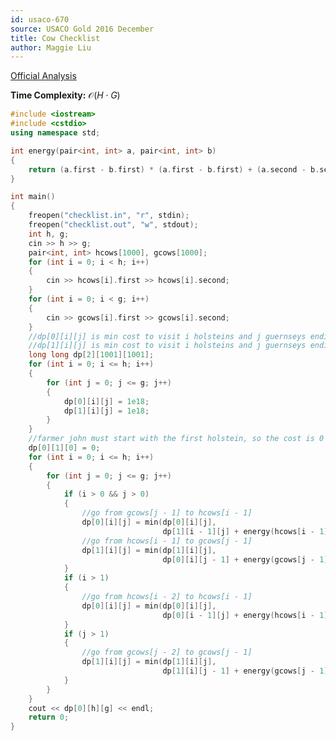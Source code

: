 ```yaml
---
id: usaco-670
source: USACO Gold 2016 December
title: Cow Checklist
author: Maggie Liu
---
```


[Official Analysis](http://www.usaco.org/current/data/sol_checklist_gold_dec16.html)

**Time Complexity:** $\mathcal{O}(H \cdot G)$

<LanguageSection>

<CPPSection>

```cpp
#include <iostream>
#include <cstdio>
using namespace std;

int energy(pair<int, int> a, pair<int, int> b)
{
	return (a.first - b.first) * (a.first - b.first) + (a.second - b.second) * (a.second - b.second);
}

int main() 
{
	freopen("checklist.in", "r", stdin);
	freopen("checklist.out", "w", stdout);
	int h, g;
	cin >> h >> g;
	pair<int, int> hcows[1000], gcows[1000];
	for (int i = 0; i < h; i++)
	{
		cin >> hcows[i].first >> hcows[i].second;
	}
	for (int i = 0; i < g; i++)
	{
		cin >> gcows[i].first >> gcows[i].second;
	}
	//dp[0][i][j] is min cost to visit i holsteins and j guernseys ending with holstein
	//dp[1][i][j] is min cost to visit i holsteins and j guernseys ending with guernsey
	long long dp[2][1001][1001];
	for (int i = 0; i <= h; i++)
	{
		for (int j = 0; j <= g; j++)
		{
			dp[0][i][j] = 1e18;
			dp[1][i][j] = 1e18;
		}
	}
	//farmer john must start with the first holstein, so the cost is 0
	dp[0][1][0] = 0;
	for (int i = 0; i <= h; i++)
	{
		for (int j = 0; j <= g; j++)
		{
			if (i > 0 && j > 0)
			{
				//go from gcows[j - 1] to hcows[i - 1]
				dp[0][i][j] = min(dp[0][i][j],
								  dp[1][i - 1][j] + energy(hcows[i - 1], gcows[j - 1]));
				//go from hcows[i - 1] to gcows[j - 1]
				dp[1][i][j] = min(dp[1][i][j],
								  dp[0][i][j - 1] + energy(gcows[j - 1], hcows[i - 1]));
			}
			if (i > 1)
			{
				//go from hcows[i - 2] to hcows[i - 1]
				dp[0][i][j] = min(dp[0][i][j],
								  dp[0][i - 1][j] + energy(hcows[i - 1], hcows[i - 2]));
			}
			if (j > 1)
			{
				//go from gcows[j - 2] to gcows[j - 1]
				dp[1][i][j] = min(dp[1][i][j],
								  dp[1][i][j - 1] + energy(gcows[j - 1], gcows[j - 2]));
			}
		}
	}
	cout << dp[0][h][g] << endl;
	return 0;
}
```

</CPPSection>

</LanguageSection>